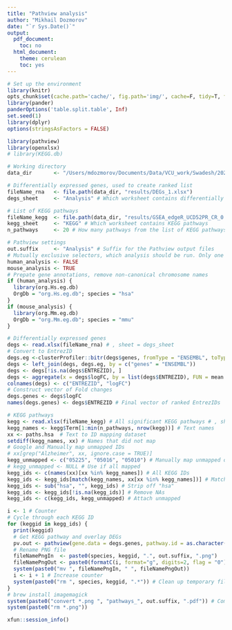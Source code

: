 ```yaml
---
title: "Pathview analysis"
author: "Mikhail Dozmorov"
date: "`r Sys.Date()`"
output:
  pdf_document:
    toc: no
  html_document:
    theme: cerulean
    toc: yes
---
```


```r
# Set up the environment
library(knitr)
opts_chunk$set(cache.path='cache/', fig.path='img/', cache=F, tidy=T, fig.keep='high', echo=F, dpi=100, warnings=F, message=F, comment=NA, warning=F, results='as.is', fig.width = 10, fig.height = 6) #out.width=700, 
library(pander)
panderOptions('table.split.table', Inf)
set.seed(1)
library(dplyr)
options(stringsAsFactors = FALSE)
```

```r
library(pathview)
library(openxlsx)
# library(KEGG.db)
```

```r
# Working directory
data_dir       <- "/Users/mdozmorov/Documents/Data/VCU_work/Swadesh/2023-05-29.RNA-seq" 

# Differentially expressed genes, used to create ranked list
fileName_rna   <- file.path(data_dir, "results/DEGs_1.xlsx") 
degs_sheet     <- "Analysis" # Which worksheet contains differentially expressed genes

# List of KEGG pathways
fileName_kegg  <- file.path(data_dir, "results/GSEA_edgeR_UCD52PR_CR_0.1_0.xlsx")
kegg_sheet     <- "KEGG" # Which worksheet contains KEGG pathways
n_pathways     <- 20 # How many pathways from the list of KEGG pathways to output

# Pathview settings
out.suffix     <- "Analysis" # Suffix for the Pathview output files
# Mutually exclusive selectors, which analysis should be run. Only one may be TRUE
human_analysis <- FALSE
mouse_analysis <- TRUE
# Prepate gene annotations, remove non-canonical chromosome names
if (human_analysis) {
  library(org.Hs.eg.db)
  OrgDb = "org.Hs.eg.db"; species = "hsa"
}
if (mouse_analysis) {
  library(org.Mm.eg.db)
  OrgDb = "org.Mm.eg.db"; species = "mmu"
}
```

```r
# Differentially expressed genes
degs <- read.xlsx(fileName_rna) # , sheet = degs_sheet
# Convert to EntrezID
degs.eg <-clusterProfiler::bitr(degs$genes, fromType = "ENSEMBL", toType = "ENTREZID", OrgDb = OrgDb)
degs <- left_join(degs, degs.eg, by = c("genes" = "ENSEMBL"))
degs <- degs[!is.na(degs$ENTREZID), ]
degs <- aggregate(x = degs$logFC, by = list(degs$ENTREZID), FUN = mean )
colnames(degs) <- c("ENTREZID", "logFC")
# Construct vector of Fold changes
degs.genes <- degs$logFC
names(degs.genes) <- degs$ENTREZID # Final vector of ranked EntrezIDs

# KEGG pathways
kegg <- read.xlsx(fileName_kegg) # All significant KEGG pathways # , sheet = kegg_sheet
kegg_names <- kegg$Term[1:min(n_pathways, nrow(kegg))] # Text names
xx <- paths.hsa  # Text to ID mapping dataset
setdiff(kegg_names, xx) # Names that did not map
# Google and Manually map unmapped IDs
# xx[grep("Alzheimer", xx, ignore.case = TRUE)]
kegg_unmapped <- c("05225", "05016", "05010") # Manually map unmapped ones
# kegg_unmapped <- NULL # Use if all mapped
kegg_ids <- c(names(xx)[xx %in% kegg_names]) # All KEGG IDs
kegg_ids <- kegg_ids[match(kegg_names, xx[xx %in% kegg_names])] # Match name order
kegg_ids <- sub("hsa", "", kegg_ids) # Strip off "hsa"
kegg_ids <- kegg_ids[!is.na(kegg_ids)] # Remove NAs
kegg_ids <- c(kegg_ids, kegg_unmapped) # Attach unmapped

i <- 1 # Counter
# Cycle through each KEGG ID
for (keggid in kegg_ids) {
  print(keggid)
  # Get KEGG pathway and overlay DEGs
  pv.out <- pathview(gene.data = degs.genes, pathway.id = as.character(keggid), species = species, gene.idtype = "ENTREZ", gene.annotpkg = OrgDb, out.suffix = out.suffix)
  # Rename PNG file
  fileNamePngIn  <- paste0(species, keggid, ".", out.suffix, ".png")
  fileNamePngOut <- paste0(formatC(i, format="g", digits=2, flag = "0"), ".", "hsa", keggid, ".", out.suffix, ".png")
  system(paste0("mv ", fileNamePngIn, " ", fileNamePngOut))
  i <- i + 1 # Increase counter
  system(paste0("rm ", species, keggid, ".*")) # Clean up temporary files
}
# brew install imagemagick
system(paste0("convert *.png ", "pathways_", out.suffix, ".pdf")) # Combine PNGs into one PDF
system(paste0("rm *.png")) 
```


```r
xfun::session_info()
```
